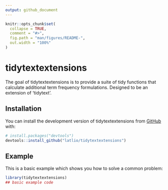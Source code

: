 ```yaml
---
output: github_document
---
```


<!-- README.md is generated from README.Rmd. Please edit that file -->

```r
knitr::opts_chunk$set(
  collapse = TRUE,
  comment = "#>",
  fig.path = "man/figures/README-",
  out.width = "100%"
)
```

# tidytextextensions

<!-- badges: start -->
<!-- badges: end -->

The goal of tidytextextensions is to provide a suite of tidy functions that calculate additional term frequency formulations. Designed to be an extension of 'tidytext'.

## Installation

You can install the development version of tidytextextensions from [GitHub](https://github.com/) with:

``` r
# install.packages("devtools")
devtools::install_github("latlio/tidytextextensions")
```

## Example

This is a basic example which shows you how to solve a common problem:

```r
library(tidytextextensions)
## basic example code
```
